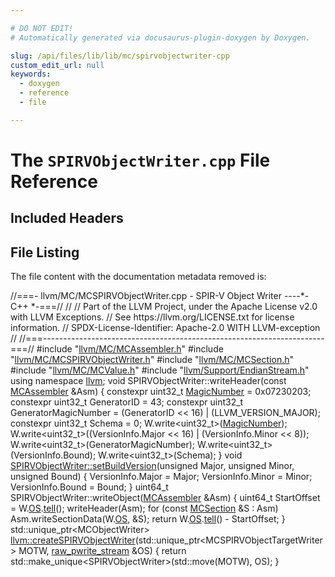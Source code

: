 ```yaml
---

# DO NOT EDIT!
# Automatically generated via docusaurus-plugin-doxygen by Doxygen.

slug: /api/files/lib/lib/mc/spirvobjectwriter-cpp
custom_edit_url: null
keywords:
  - doxygen
  - reference
  - file

---
```





# The `SPIRVObjectWriter.cpp` File Reference

<DoxygenPage pluginConfig={pluginConfig}>



## Included Headers

<IncludesList>
<IncludesListItem
  filePath="llvm/MC/MCAssembler.h"
  permalink="/docs/api/files/include/include/llvm/include/llvm/mc/mcassembler-h"
  isLocal="true" />
<IncludesListItem
  filePath="llvm/MC/MCSPIRVObjectWriter.h"
  permalink="/docs/api/files/include/include/llvm/include/llvm/mc/mcspirvobjectwriter-h"
  isLocal="true" />
<IncludesListItem
  filePath="llvm/MC/MCSection.h"
  permalink="/docs/api/files/include/include/llvm/include/llvm/mc/mcsection-h"
  isLocal="true" />
<IncludesListItem
  filePath="llvm/MC/MCValue.h"
  permalink="/docs/api/files/include/include/llvm/include/llvm/mc/mcvalue-h"
  isLocal="true" />
<IncludesListItem
  filePath="llvm/Support/EndianStream.h"
  permalink="/docs/api/files/include/include/llvm/include/llvm/support/endianstream-h"
  isLocal="true" />
</IncludesList>


## File Listing

The file content with the documentation metadata removed is:

<ProgramListing>

<Link id="l00001" /><CodeLine lineNumber="1"><Highlight kind="comment">//===- llvm/MC/MCSPIRVObjectWriter.cpp - SPIR-V Object Writer ----&#42;- C++ &#42;-===//</Highlight><Highlight kind="normal"></Highlight></CodeLine>
<Link id="l00002" /><CodeLine lineNumber="2"><Highlight kind="normal"></Highlight><Highlight kind="comment">//</Highlight><Highlight kind="normal"></Highlight></CodeLine>
<Link id="l00003" /><CodeLine lineNumber="3"><Highlight kind="normal"></Highlight><Highlight kind="comment">// Part of the LLVM Project, under the Apache License v2.0 with LLVM Exceptions.</Highlight><Highlight kind="normal"></Highlight></CodeLine>
<Link id="l00004" /><CodeLine lineNumber="4"><Highlight kind="normal"></Highlight><Highlight kind="comment">// See https://llvm.org/LICENSE.txt for license information.</Highlight><Highlight kind="normal"></Highlight></CodeLine>
<Link id="l00005" /><CodeLine lineNumber="5"><Highlight kind="normal"></Highlight><Highlight kind="comment">// SPDX-License-Identifier: Apache-2.0 WITH LLVM-exception</Highlight><Highlight kind="normal"></Highlight></CodeLine>
<Link id="l00006" /><CodeLine lineNumber="6"><Highlight kind="normal"></Highlight><Highlight kind="comment">//</Highlight><Highlight kind="normal"></Highlight></CodeLine>
<Link id="l00007" /><CodeLine lineNumber="7"><Highlight kind="normal"></Highlight><Highlight kind="comment">//===----------------------------------------------------------------------===//</Highlight><Highlight kind="normal"></Highlight></CodeLine>
<Link id="l00008" /><CodeLine lineNumber="8"><Highlight kind="normal"></Highlight></CodeLine>
<Link id="l00009" /><CodeLine lineNumber="9"><Highlight kind="normal"></Highlight><Highlight kind="preprocessor">#include &quot;<a href="/docs/api/files/include/include/llvm/include/llvm/mc/mcassembler-h">llvm/MC/MCAssembler.h</a>&quot;</Highlight><Highlight kind="normal"></Highlight></CodeLine>
<Link id="l00010" /><CodeLine lineNumber="10"><Highlight kind="normal"></Highlight><Highlight kind="preprocessor">#include &quot;<a href="/docs/api/files/include/include/llvm/include/llvm/mc/mcspirvobjectwriter-h">llvm/MC/MCSPIRVObjectWriter.h</a>&quot;</Highlight><Highlight kind="normal"></Highlight></CodeLine>
<Link id="l00011" /><CodeLine lineNumber="11"><Highlight kind="normal"></Highlight><Highlight kind="preprocessor">#include &quot;<a href="/docs/api/files/include/include/llvm/include/llvm/mc/mcsection-h">llvm/MC/MCSection.h</a>&quot;</Highlight><Highlight kind="normal"></Highlight></CodeLine>
<Link id="l00012" /><CodeLine lineNumber="12"><Highlight kind="normal"></Highlight><Highlight kind="preprocessor">#include &quot;<a href="/docs/api/files/include/include/llvm/include/llvm/mc/mcvalue-h">llvm/MC/MCValue.h</a>&quot;</Highlight><Highlight kind="normal"></Highlight></CodeLine>
<Link id="l00013" /><CodeLine lineNumber="13"><Highlight kind="normal"></Highlight><Highlight kind="preprocessor">#include &quot;<a href="/docs/api/files/include/include/llvm/include/llvm/support/endianstream-h">llvm/Support/EndianStream.h</a>&quot;</Highlight><Highlight kind="normal"></Highlight></CodeLine>
<Link id="l00014" /><CodeLine lineNumber="14"><Highlight kind="normal"></Highlight></CodeLine>
<Link id="l00015" /><CodeLine lineNumber="15"><Highlight kind="normal"></Highlight><Highlight kind="keyword">using namespace </Highlight><Highlight kind="normal"><a href="/docs/api/namespaces/llvm">llvm</a>;</Highlight></CodeLine>
<Link id="l00016" /><CodeLine lineNumber="16"><Highlight kind="normal"></Highlight></CodeLine>
<Link id="l00017" /><CodeLine lineNumber="17"><Highlight kind="normal"></Highlight><Highlight kind="keywordtype">void</Highlight><Highlight kind="normal"> SPIRVObjectWriter::writeHeader(</Highlight><Highlight kind="keyword">const</Highlight><Highlight kind="normal"> <a href="/docs/api/classes/llvm/mcassembler">MCAssembler</a> &amp;Asm) &#123;</Highlight></CodeLine>
<Link id="l00018" /><CodeLine lineNumber="18"><Highlight kind="normal">  </Highlight><Highlight kind="keyword">constexpr</Highlight><Highlight kind="normal"> uint32&#95;t <a href="/docs/api/namespaces/llvm/xcoff/#aee8f7e420a81c0a58e0febda6902a6f6">MagicNumber</a> = 0x07230203;</Highlight></CodeLine>
<Link id="l00019" /><CodeLine lineNumber="19"><Highlight kind="normal">  </Highlight><Highlight kind="keyword">constexpr</Highlight><Highlight kind="normal"> uint32&#95;t GeneratorID = 43;</Highlight></CodeLine>
<Link id="l00020" /><CodeLine lineNumber="20"><Highlight kind="normal">  </Highlight><Highlight kind="keyword">constexpr</Highlight><Highlight kind="normal"> uint32&#95;t GeneratorMagicNumber =</Highlight></CodeLine>
<Link id="l00021" /><CodeLine lineNumber="21"><Highlight kind="normal">      (GeneratorID &lt;&lt; 16) | (LLVM&#95;VERSION&#95;MAJOR);</Highlight></CodeLine>
<Link id="l00022" /><CodeLine lineNumber="22"><Highlight kind="normal">  </Highlight><Highlight kind="keyword">constexpr</Highlight><Highlight kind="normal"> uint32&#95;t Schema = 0;</Highlight></CodeLine>
<Link id="l00023" /><CodeLine lineNumber="23"><Highlight kind="normal"></Highlight></CodeLine>
<Link id="l00024" /><CodeLine lineNumber="24"><Highlight kind="normal">  W.write&lt;uint32&#95;t&gt;(<a href="/docs/api/namespaces/llvm/xcoff/#aee8f7e420a81c0a58e0febda6902a6f6">MagicNumber</a>);</Highlight></CodeLine>
<Link id="l00025" /><CodeLine lineNumber="25"><Highlight kind="normal">  W.write&lt;uint32&#95;t&gt;((VersionInfo.Major &lt;&lt; 16) | (VersionInfo.Minor &lt;&lt; 8));</Highlight></CodeLine>
<Link id="l00026" /><CodeLine lineNumber="26"><Highlight kind="normal">  W.write&lt;uint32&#95;t&gt;(GeneratorMagicNumber);</Highlight></CodeLine>
<Link id="l00027" /><CodeLine lineNumber="27"><Highlight kind="normal">  W.write&lt;uint32&#95;t&gt;(VersionInfo.Bound);</Highlight></CodeLine>
<Link id="l00028" /><CodeLine lineNumber="28"><Highlight kind="normal">  W.write&lt;uint32&#95;t&gt;(Schema);</Highlight></CodeLine>
<Link id="l00029" /><CodeLine lineNumber="29"><Highlight kind="normal">&#125;</Highlight></CodeLine>
<Link id="l00030" /><CodeLine lineNumber="30"><Highlight kind="normal"></Highlight></CodeLine>
<Link id="l00031" /><CodeLine lineNumber="31" lineLink="/docs/api/classes/llvm/spirvobjectwriter/#ace1849570653b063c042244c177928d7"><Highlight kind="normal"></Highlight><Highlight kind="keywordtype">void</Highlight><Highlight kind="normal"> <a href="/docs/api/classes/llvm/spirvobjectwriter/#ace1849570653b063c042244c177928d7">SPIRVObjectWriter::setBuildVersion</a>(</Highlight><Highlight kind="keywordtype">unsigned</Highlight><Highlight kind="normal"> Major, </Highlight><Highlight kind="keywordtype">unsigned</Highlight><Highlight kind="normal"> Minor,</Highlight></CodeLine>
<Link id="l00032" /><CodeLine lineNumber="32"><Highlight kind="normal">                                        </Highlight><Highlight kind="keywordtype">unsigned</Highlight><Highlight kind="normal"> Bound) &#123;</Highlight></CodeLine>
<Link id="l00033" /><CodeLine lineNumber="33"><Highlight kind="normal">  VersionInfo.Major = Major;</Highlight></CodeLine>
<Link id="l00034" /><CodeLine lineNumber="34"><Highlight kind="normal">  VersionInfo.Minor = Minor;</Highlight></CodeLine>
<Link id="l00035" /><CodeLine lineNumber="35"><Highlight kind="normal">  VersionInfo.Bound = Bound;</Highlight></CodeLine>
<Link id="l00036" /><CodeLine lineNumber="36"><Highlight kind="normal">&#125;</Highlight></CodeLine>
<Link id="l00037" /><CodeLine lineNumber="37"><Highlight kind="normal"></Highlight></CodeLine>
<Link id="l00038" /><CodeLine lineNumber="38"><Highlight kind="normal">uint64&#95;t SPIRVObjectWriter::writeObject(<a href="/docs/api/classes/llvm/mcassembler">MCAssembler</a> &amp;Asm) &#123;</Highlight></CodeLine>
<Link id="l00039" /><CodeLine lineNumber="39"><Highlight kind="normal">  uint64&#95;t StartOffset = W.<a href="/docs/api/structs/llvm/support/endian/writer/#aea6f1003a6933f07d06dbce84a8f26cb">OS</a>.<a href="/docs/api/classes/llvm/raw-ostream/#a0f90ad570f71349466844ee9f2d06cd1">tell</a>();</Highlight></CodeLine>
<Link id="l00040" /><CodeLine lineNumber="40"><Highlight kind="normal">  writeHeader(Asm);</Highlight></CodeLine>
<Link id="l00041" /><CodeLine lineNumber="41"><Highlight kind="normal">  </Highlight><Highlight kind="keywordflow">for</Highlight><Highlight kind="normal"> (</Highlight><Highlight kind="keyword">const</Highlight><Highlight kind="normal"> <a href="/docs/api/classes/llvm/mcsection">MCSection</a> &amp;S : Asm)</Highlight></CodeLine>
<Link id="l00042" /><CodeLine lineNumber="42"><Highlight kind="normal">    Asm.writeSectionData(W.<a href="/docs/api/structs/llvm/support/endian/writer/#aea6f1003a6933f07d06dbce84a8f26cb">OS</a>, &amp;S);</Highlight></CodeLine>
<Link id="l00043" /><CodeLine lineNumber="43"><Highlight kind="normal">  </Highlight><Highlight kind="keywordflow">return</Highlight><Highlight kind="normal"> W.<a href="/docs/api/structs/llvm/support/endian/writer/#aea6f1003a6933f07d06dbce84a8f26cb">OS</a>.<a href="/docs/api/classes/llvm/raw-ostream/#a0f90ad570f71349466844ee9f2d06cd1">tell</a>() - StartOffset;</Highlight></CodeLine>
<Link id="l00044" /><CodeLine lineNumber="44"><Highlight kind="normal">&#125;</Highlight></CodeLine>
<Link id="l00045" /><CodeLine lineNumber="45"><Highlight kind="normal"></Highlight></CodeLine>
<Link id="l00046" /><CodeLine lineNumber="46"><Highlight kind="normal">std::unique&#95;ptr&lt;MCObjectWriter&gt;</Highlight></CodeLine>
<Link id="l00047" /><CodeLine lineNumber="47" lineLink="/docs/api/namespaces/llvm/#aa37522936d246cdec6965c9e1c56c0b6"><Highlight kind="normal"><a href="/docs/api/namespaces/llvm/#aa37522936d246cdec6965c9e1c56c0b6">llvm::createSPIRVObjectWriter</a>(std::unique&#95;ptr&lt;MCSPIRVObjectTargetWriter&gt; MOTW,</Highlight></CodeLine>
<Link id="l00048" /><CodeLine lineNumber="48"><Highlight kind="normal">                              <a href="/docs/api/classes/llvm/raw-pwrite-stream">raw&#95;pwrite&#95;stream</a> &amp;OS) &#123;</Highlight></CodeLine>
<Link id="l00049" /><CodeLine lineNumber="49"><Highlight kind="normal">  </Highlight><Highlight kind="keywordflow">return</Highlight><Highlight kind="normal"> std::make&#95;unique&lt;SPIRVObjectWriter&gt;(std::move(MOTW), OS);</Highlight></CodeLine>
<Link id="l00050" /><CodeLine lineNumber="50"><Highlight kind="normal">&#125;</Highlight></CodeLine>

</ProgramListing>

</DoxygenPage>
